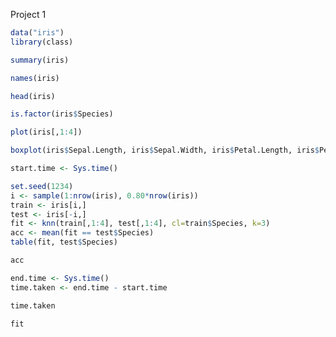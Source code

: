 Project 1

```r
data("iris")
library(class)
```

```r
summary(iris)
```

```r
names(iris)
```


```r
head(iris)
```

```r
is.factor(iris$Species)
```

```r
plot(iris[,1:4])
```

```r
boxplot(iris$Sepal.Length, iris$Sepal.Width, iris$Petal.Length, iris$Petal.Width)
```


```r
start.time <- Sys.time()

set.seed(1234)
i <- sample(1:nrow(iris), 0.80*nrow(iris))
train <- iris[i,]
test <- iris[-i,]
fit <- knn(train[,1:4], test[,1:4], cl=train$Species, k=3)
acc <- mean(fit == test$Species)
table(fit, test$Species)

acc

end.time <- Sys.time()
time.taken <- end.time - start.time
```

```r
time.taken
```

```r
fit
```

